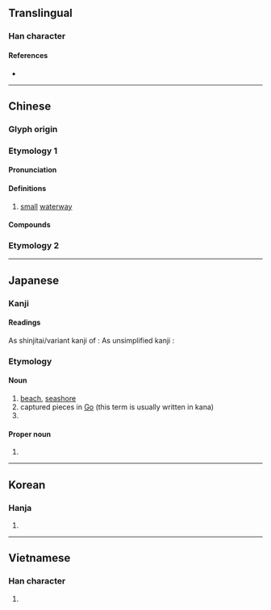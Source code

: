 {{also|濱}}
{{character info}}
==Translingual==
{{ja-forms|浜 浜|[[滨]] 浜|[[濱]] 浜}}

===Han character===
{{Han char|rn=85|rad=水|as=07|sn=10|four=|canj=EOMC|ids=⿰氵兵}}

====References====
* {{Han ref|kx=0623.250|dkj=17462|dj=1021.140|hdz=31627.020|uh=6D5C|ud=27996}}

----

==Chinese==
{{zh-forms}}

===Glyph origin===
{{Han etym}}

===Etymology 1===

====Pronunciation====
{{zh-pron
|m=bāng
|c=bong1
|mc=y
|oc=y
|cat=n
}}

====Definitions====
{{zh-hanzi}}

# [[small]] [[waterway]]

====Compounds====
{{zh-der|洋涇浜|洋涇浜英語}}

===Etymology 2===
{{zh-see|濱|v}}

----

==Japanese==
{{ja-kanji forms|浜|濱}}

===Kanji===
{{ja-kanji|grade=c|kyu=濱|rs=水07}}

====Readings====
As shinjitai/variant kanji of {{ja-l|濱}}:
{{ja-readings
|goon=ひん
|kanon=ひん
|kun=はま-
}}
As unsimplified kanji {{ja-l|浜}}:
{{ja-readings
|goon=ひょう<ひやう
|kanon=ほう<はう
}}

===Etymology===
{{rfe|ja}}

====Noun====
{{ja-noun|はま|kyu=濱}}

# [[beach]], [[seashore]]
# captured pieces in [[Go]] (this term is usually written in kana)
# {{abbreviation of|ja|横浜|tr=Yokohama}}

====Proper noun====
{{ja-pos|はま|proper}}

# {{surname|ja|sort=はま}}

----

==Korean==

===Hanja===
{{ko-hanja|hangeul=빈|eumhun=|rv=bin|mr=pin|y=pin}}

# {{rfdef|ko|sort=水07}}

----

==Vietnamese==

===Han character===
{{vi-readings|reading=banh, vĩ|rs=水07}}

# {{rfdef|vi|sort=水07}}